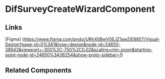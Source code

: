 <!-- dif-survey-create-wizard.stories.mdx -->


<Meta title="QTD Components/analysis/dif-surveys/dif-survey-create-wizard/README" component={DifSurveyCreateWizardComponent} />

# DifSurveyCreateWizardComponent

<ArgsTable of={DifSurveyCreateWizardComponent} />

## Links

[Figma] (https://www.figma.com/proto/URhX0BwV0EJZ1awZjE885T/Visual-Design?page-id=0%3A1&type=design&node-id=24650-38943&viewport=-300%2C-750%2C0.02&scaling=min-zoom&starting-point-node-id=24650%3A36254&show-proto-sidebar=1)

## Related Components
